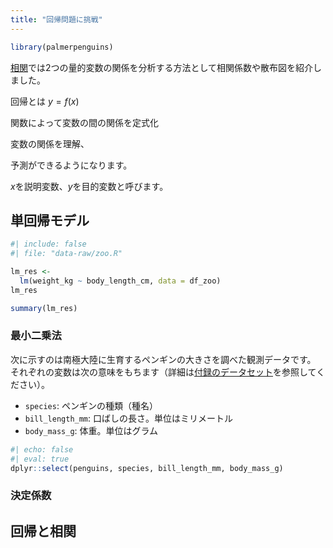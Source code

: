 ```yaml
---
title: "回帰問題に挑戦"
---
```


```r
library(palmerpenguins)
```

[相関](correlation.qmd)では2つの量的変数の関係を分析する方法として相関係数や散布図を紹介しました。

回帰とは $y = f(x)$ 

関数によって変数の間の関係を定式化

変数の関係を理解、

予測ができるようになります。

$x$を説明変数、$y$を目的変数と呼びます。

## 単回帰モデル

```r
#| include: false
#| file: "data-raw/zoo.R"
```

```r
lm_res <- 
  lm(weight_kg ~ body_length_cm, data = df_zoo)
lm_res

summary(lm_res)
```

### 最小二乗法

次に示すのは南極大陸に生育するペンギンの大きさを調べた観測データです。
それぞれの変数は次の意味をもちます（詳細は[付録のデータセット](dataset.qmd)を参照してください）。

- `species`: ペンギンの種類（種名）
- `bill_length_mm`: 口ばしの長さ。単位はミリメートル
- `body_mass_g`: 体重。単位はグラム

```r
#| echo: false
#| eval: true
dplyr::select(penguins, species, bill_length_mm, body_mass_g)
```

### 決定係数

## 回帰と相関


